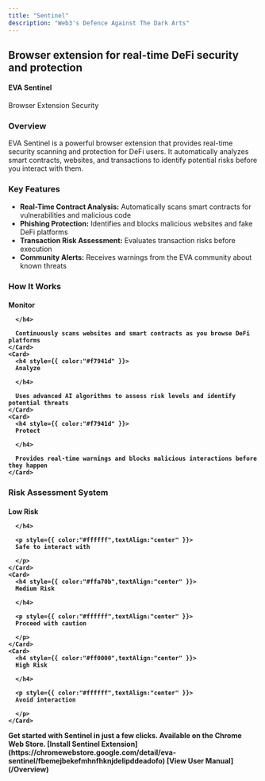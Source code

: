 ```yaml
---
title: "Sentinel"
description: "Web3's Defence Against The Dark Arts"
---
```



  <h2 style={{ color:"#ffffff" }}>
  Browser extension for real-time DeFi security and protection

  </h2>

  <h4 style={{ color:"#f7941d" }}>
  EVA Sentinel

  </h4>

  Browser Extension Security

  <h3 style={{ color:"#ffffff" }}>
  Overview

  </h3>

  EVA Sentinel is a powerful browser extension that provides real-time security scanning and protection for DeFi users. It automatically analyzes smart contracts, websites, and transactions to identify potential risks before you interact with them.

  <h3 style={{ color:"#ffffff" }}>
  Key Features

  </h3>

  - **Real-Time Contract Analysis:** Automatically scans smart contracts for vulnerabilities and malicious code
  - **Phishing Protection:** Identifies and blocks malicious websites and fake DeFi platforms
  - **Transaction Risk Assessment:** Evaluates transaction risks before execution
  - **Community Alerts:** Receives warnings from the EVA community about known threats

  <h3 style={{ color:"#ffffff" }}>
  How It Works

  </h3>

  <Columns cols={2}>
    <Card>
      <h4 style={{ color:"#f7941d" }}>
      Monitor

      </h4>

      Continuously scans websites and smart contracts as you browse DeFi platforms
    </Card>
    <Card>
      <h4 style={{ color:"#f7941d" }}>
      Analyze

      </h4>

      Uses advanced AI algorithms to assess risk levels and identify potential threats
    </Card>
    <Card>
      <h4 style={{ color:"#f7941d" }}>
      Protect

      </h4>

      Provides real-time warnings and blocks malicious interactions before they happen
    </Card>
  </Columns>
  <h3 style={{ color:"#ffffff" }}>
  Risk Assessment System

  </h3>

  <Columns cols={2}>
    <Card>
      <h4 style={{ color:"#008000",textAlign:"center" }}>
      Low Risk

      </h4>

      <p style={{ color:"#ffffff",textAlign:"center" }}>
      Safe to interact with

      </p>
    </Card>
    <Card>
      <h4 style={{ color:"#ffa70b",textAlign:"center" }}>
      Medium Risk

      </h4>

      <p style={{ color:"#ffffff",textAlign:"center" }}>
      Proceed with caution

      </p>
    </Card>
    <Card>
      <h4 style={{ color:"#ff0000",textAlign:"center" }}>
      High Risk

      </h4>

      <p style={{ color:"#ffffff",textAlign:"center" }}>
      Avoid interaction

      </p>
    </Card>
  </Columns>


<Card title="Installation">
  Get started with Sentinel in just a few clicks. Available on the Chrome Web Store.


<Columns cols={2}>
  <Note>
    [Install Sentinel Extension](https://chromewebstore.google.com/detail/eva-sentinel/fbemejbekefmhnfhknjdelipddeadofo)
  </Note>
  <Tip>
    [View User Manual](/Overview)
  </Tip>

</Columns>
  </Card>